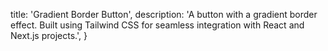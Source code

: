   title: 'Gradient Border Button',
  description: 'A button with a gradient border effect. Built using Tailwind CSS for seamless integration with React and Next.js projects.',
}

<BackButton href="/docs/components/button" />
<ComponentPreview path="components/button/GradientBorderButton" />
